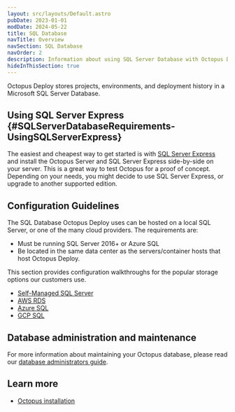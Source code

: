 ```yaml
---
layout: src/layouts/Default.astro
pubDate: 2023-01-01
modDate: 2024-05-22
title: SQL Database
navTitle: Overview
navSection: SQL Database
navOrder: 2
description: Information about using SQL Server Database with Octopus Deploy.
hideInThisSection: true
---
```


Octopus Deploy stores projects, environments, and deployment history in a Microsoft SQL Server Database.

<Sql />

## Using SQL Server Express \{#SQLServerDatabaseRequirements-UsingSQLServerExpress}

The easiest and cheapest way to get started is with [SQL Server Express](http://downloadsqlserverexpress.com/) and install the Octopus Server and SQL Server Express side-by-side on your server. This is a great way to test Octopus for a proof of concept. Depending on your needs, you might decide to use SQL Server Express, or upgrade to another supported edition.

## Configuration Guidelines

The SQL Database Octopus Deploy uses can be hosted on a local SQL Server, or one of the many cloud providers.  The requirements are: 

- Must be running SQL Server 2016+ or Azure SQL
- Be located in the same data center as the servers/container hosts that host Octopus Deploy.

This section provides configuration walkthroughs for the popular storage options our customers use.

- [Self-Managed SQL Server](/docs/installation/sql-database/self-managed-sql-server)
- [AWS RDS](/docs/installation/sql-database/aws-rds)
- [Azure SQL](/docs/installation/sql-database/azure-sql)
- [GCP SQL](/docs/installation/sql-database/gcp-sql)


## Database administration and maintenance

For more information about maintaining your Octopus database, please read our [database administrators guide](/docs/administration/data/octopus-database).

## Learn more

 - [Octopus installation](/docs/installation)